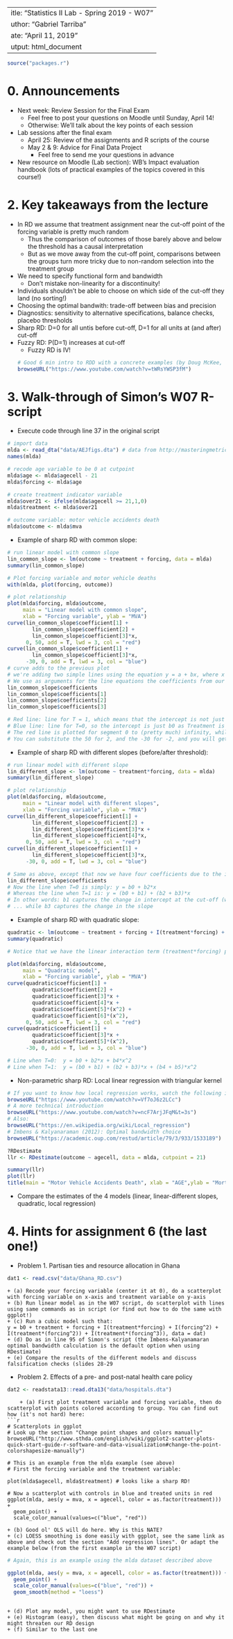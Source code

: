  ---
title: "Statistics II Lab - Spring 2019 - W07"
author: "Gabriel Tarriba"
date: "April 11, 2019"
output: html_document
---

```{r include = FALSE, message=FALSE}
source("packages.r")
```

# 0. Announcements
  * Next week: Review Session for the Final Exam
    * Feel free to post your questions on Moodle until Sunday, April 14!
    * Otherwise: We'll talk about the key points of each session
  * Lab sessions after the final exam
    * April 25: Review of the assignments and R scripts of the course
    * May 2 & 9: Advice for Final Data Project
      * Feel free to send me your questions in advance
  * New resource on Moodle (Lab section): WB's Impact evaluation handbook (lots of practical examples of the topics covered in this course!)

# 2. Key takeaways from the lecture
  * In RD we assume that treatment assignment near the cut-off point of the forcing variable is pretty much random
    * Thus the comparison of outcomes of those barely above and below the threshold has a causal interpretation
    * But as we move away from the cut-off point, comparisons between the groups turn more tricky due to non-random selection into the treatment group
  * We need to specify functional form and bandwidth
    * Don't mistake non-linearity for a discontinuity!
  * Individuals shouldn't be able to choose on which side of the cut-off they land (no sorting!)
  * Choosing the optimal bandwith: trade-off between bias and precision
  * Diagnostics: sensitivity to alternative specifications, balance checks, placebo thresholds
  * Sharp RD: D=0 for all untis before cut-off, D=1 for all units at (and after) cut-off
  * Fuzzy RD: P(D=1) increases at cut-off
    * Fuzzy RD is IV!
```{r}
# Good 6 min intro to RDD with a concrete examples (by Doug McKee, lecturer at Cornell University)
browseURL("https://www.youtube.com/watch?v=tWRsYWSP3fM")
```

# 3. Walk-through of Simon's W07 R-script

  *  Execute code through line 37 in the original script
  
```{r}
# import data
mlda <- read_dta("data/AEJfigs.dta") # data from http://masteringmetrics.com/resources/
names(mlda)

# recode age variable to be 0 at cutpoint
mlda$age <- mlda$agecell - 21
mlda$forcing <- mlda$age

# create treatment indicator variable
mlda$over21 <- ifelse(mlda$agecell >= 21,1,0)
mlda$treatment <- mlda$over21

# outcome variable: motor vehicle accidents death
mlda$outcome <- mlda$mva

```

  * Example of sharp RD with common slope:

```{r}

# run linear model with common slope
lin_common_slope <- lm(outcome ~ treatment + forcing, data = mlda)
summary(lin_common_slope)

# Plot forcing variable and motor vehicle deaths
with(mlda, plot(forcing, outcome))

# plot relationship
plot(mlda$forcing, mlda$outcome, 
     main = "Linear model with common slope", 
     xlab = "Forcing variable", ylab = "MVA")
curve(lin_common_slope$coefficient[1] + 
        lin_common_slope$coefficient[2] + 
        lin_common_slope$coefficient[3]*x,
      0, 50, add = T, lwd = 3, col = "red") 
curve(lin_common_slope$coefficient[1] + 
        lin_common_slope$coefficient[3]*x,
      -30, 0, add = T, lwd = 3, col = "blue")
# curve adds to the previous plot
# we're adding two simple lines using the equation y = a + bx, where x is NOT an object in our workspace, but whatever variable is on the x-axis
# We use as arguments for the line equations the coefficients from our OLS regression above (coef1 = b0, coef2 = b1, coef3 = b2)
lin_common_slope$coefficients
lin_common_slope$coefficients[1]
lin_common_slope$coefficients[2]
lin_common_slope$coefficients[3]

# Red line: line for T = 1, which means that the intercept is not just b0 but b0+b1 (b1 is the coefficient of the Treatment dummy)
# Blue line: line for T=0, so the intercept is just b0 as Treatment is "switched off"
# The red line is plotted for segment 0 to (pretty much) infinity, while the blue line is plotted for the segment "minus infinity" to 0
# You can substitute the 50 for 2, and the -30 for -2, and you will get the same graph since the range of "forcing" is -2 to +2
```
  
  * Example of sharp RD with different slopes (before/after threshold):
  
```{r}

# run linear model with different slope
lin_different_slope <- lm(outcome ~ treatment*forcing, data = mlda)
summary(lin_different_slope)

# plot relationship
plot(mlda$forcing, mlda$outcome, 
     main = "Linear model with different slopes", 
     xlab = "Forcing variable", ylab = "MVA") 
curve(lin_different_slope$coefficient[1] + 
        lin_different_slope$coefficient[2] + 
        lin_different_slope$coefficient[3]*x + 
        lin_different_slope$coefficient[4]*x, 
      0, 50, add = T, lwd = 3, col = "red")
curve(lin_different_slope$coefficient[1] + 
        lin_different_slope$coefficient[3]*x, 
      -30, 0, add = T, lwd = 3, col = "blue")

# Same as above, except that now we have four coefficients due to the interaction term (to which corresponds the last coefficient): 
lin_different_slope$coefficients
# Now the line when T=0 is simply: y = b0 + b2*x
# Whereas the line when T=1 is: y = (b0 + b1) + (b2 + b3)*x
# In other words: b1 captures the change in intercept at the cut-off (where T flips from 0 to 1)
# ... while b3 captures the change in the slope

```
  
  * Example of sharp RD with quadratic slope:

```{r}
quadratic <- lm(outcome ~ treatment + forcing + I(treatment*forcing) + I(forcing^2) + I(treatment*(forcing^2)), data = mlda)
summary(quadratic)

# Notice that we have the linear interaction term (treatment*forcing) plus the quadratic term forcing^2, alone and interacted

plot(mlda$forcing, mlda$outcome, 
     main = "Quadratic model", 
     xlab = "Forcing variable", ylab = "MVA")
curve(quadratic$coefficient[1] + 
        quadratic$coefficient[2] + 
        quadratic$coefficient[3]*x + 
        quadratic$coefficient[4]*x + 
        quadratic$coefficient[5]*(x^2) + 
        quadratic$coefficient[6]*(x^2), 
      0, 50, add = T, lwd = 3, col = "red") 
curve(quadratic$coefficient[1] + 
        quadratic$coefficient[3]*x + 
        quadratic$coefficient[5]*(x^2), 
      -30, 0, add = T, lwd = 3, col = "blue")

# Line when T=0:  y = b0 + b2*x + b4*x^2
# Line when T=1:  y = (b0 + b1) + (b2 + b3)*x + (b4 + b5)*x^2

```
  
  * Non-parametric sharp RD: Local linear regression with triangular kernel
  
```{r}

# If you want to know how local regression works, watch the following introduction video (10 min)
browseURL("https://www.youtube.com/watch?v=Vf7oJ6z2LCc")
# A more technical introduction
browseURL("https://www.youtube.com/watch?v=ncF7ArjJFqM&t=3s")
# Also:
browseURL("https://en.wikipedia.org/wiki/Local_regression")
# Imbens & Kalyanaraman (2012): Optimal bandwidth choice
browseURL("https://academic.oup.com/restud/article/79/3/933/1533189")

?RDestimate
llr <- RDestimate(outcome ~ agecell, data = mlda, cutpoint = 21)

summary(llr)
plot(llr)
title(main = "Motor Vehicle Accidents Death", xlab = "AGE",ylab = "Mortality rate from\nmotor vehicle accidents (per 100,000)")

```
  * Compare the estimates of the 4 models (linear, linear-different slopes, quadratic, local regression)
  
# 4. Hints for assignment 6 (the last one!)

  * Problem 1. Partisan ties and resource allocation in Ghana
```{r}
dat1 <- read.csv("data/Ghana_RD.csv")
```
    + (a) Recode your forcing variable (center it at 0), do a scatterplot with forcing variable on x-axis and treatment variable on y-axis
    + (b) Run linear model as in the W07 script, do scatterplot with lines using same commands as in script (or find out how to do the same with ggplot!)
    + (c) Run a cubic model such that:
    y = b0 + treatment + forcing + I(treatment*forcing) + I(forcing^2) + I(treatment*(forcing^2)) + I(treatment*(forcing^3)), data = dat)
    + (d) Do as in line 95 of Simon's script (the Imbens-Kalyanamaran optimal bandwidth calculation is the default option when using RDestimate)
    + (e) Compare the results of the different models and discuss falsification checks (slides 28-29
    
  * Problem 2. Effects of a pre- and post-natal health care policy
```{r}
dat2 <- readstata13::read.dta13("data/hospitals.dta")
```

```
    + (a) First plot treatment variable and forcing variable, then do scatterplot with points colored according to group. You can find out how (it's not hard) here:
```{r}
# Scatterplots in ggplot
# Look up the section "Change point shapes and colors manually"
browseURL("http://www.sthda.com/english/wiki/ggplot2-scatter-plots-quick-start-guide-r-software-and-data-visualization#change-the-point-colorshapesize-manually")

# This is an example from the mlda example (see above)
# First the forcing variable and the treatment variable:

plot(mlda$agecell, mlda$treatment) # looks like a sharp RD!

# Now a scatterplot with controls in blue and treated units in red
ggplot(mlda, aes(y = mva, x = agecell, color = as.factor(treatment))) + 
  geom_point() + 
  scale_color_manual(values=c("blue", "red"))

```
    + (b) Good ol' OLS will do here. Why is this NATE?
    + (c) LOESS smoothing is done easily with ggplot, see the same link as above and check out the section "Add regression lines". Or adapt the example below (from the first example in the W07 script)

```{r, message=FALSE, warnings = FALSE}
# Again, this is an example using the mlda dataset described above

ggplot(mlda, aes(y = mva, x = agecell, color = as.factor(treatment))) + 
  geom_point() + 
  scale_color_manual(values=c("blue", "red")) +
  geom_smooth(method = "loess")
  
```
    + (d) Plot any model, you might want to use RDestimate
    + (e) Histogram (easy), then discuss what might be going on and why it might threaten our RD design
    + (f) Similar to the last one
